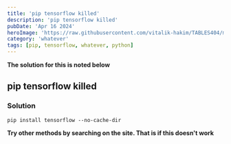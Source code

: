 ```yaml
---
title: 'pip tensorflow killed'
description: 'pip tensorflow killed'
pubDate: 'Apr 16 2024'
heroImage: 'https://raw.githubusercontent.com/vitalik-hakim/TABLES404/main/error_b/misc.png'
category: 'whatever'
tags: [pip, tensorflow, whatever, python]
---
```


**The solution for this is noted below**

## pip tensorflow killed

### Solution

```whatever
pip install tensorflow --no-cache-dir
```

**Try other methods by searching on the site. That is if this doesn't work**
